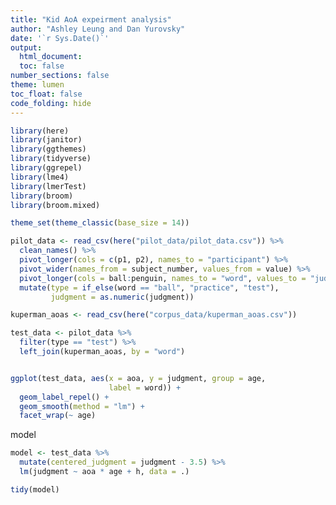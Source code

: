 ```yaml
---
title: "Kid AoA expeirment analysis"
author: "Ashley Leung and Dan Yurovsky"
date: '`r Sys.Date()`'
output: 
  html_document:
  toc: false
number_sections: false
theme: lumen
toc_float: false
code_folding: hide
---
```


```r
library(here)
library(janitor)
library(ggthemes)
library(tidyverse)
library(ggrepel)
library(lme4)
library(lmerTest)
library(broom)
library(broom.mixed)

theme_set(theme_classic(base_size = 14))
```

```r
pilot_data <- read_csv(here("pilot_data/pilot_data.csv")) %>%
  clean_names() %>%
  pivot_longer(cols = c(p1, p2), names_to = "participant") %>%
  pivot_wider(names_from = subject_number, values_from = value) %>%
  pivot_longer(cols = ball:penguin, names_to = "word", values_to = "judgment") %>%
  mutate(type = if_else(word == "ball", "practice", "test"),
         judgment = as.numeric(judgment))

kuperman_aoas <- read_csv(here("corpus_data/kuperman_aoas.csv"))
```

```r
test_data <- pilot_data %>%
  filter(type == "test") %>%
  left_join(kuperman_aoas, by = "word")


ggplot(test_data, aes(x = aoa, y = judgment, group = age,
                      label = word)) + 
  geom_label_repel() + 
  geom_smooth(method = "lm") + 
  facet_wrap(~ age)
```
  
model
```r
model <- test_data %>%
  mutate(centered_judgment = judgment - 3.5) %>%
  lm(judgment ~ aoa * age + h, data = .)

tidy(model) 
```